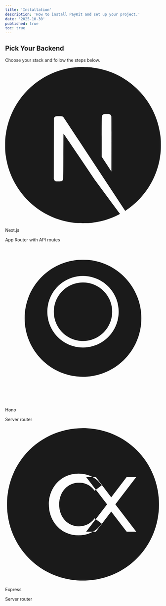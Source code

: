 ```yaml
---
title: 'Installation'
description: 'How to install PayKit and set up your project.'
date: '2025-10-30'
published: true
toc: true
---
```


## Pick Your Backend

Choose your stack and follow the steps below.

<div className="mt-8 grid gap-4 md:grid-cols-3 md:gap-6">
  <LinkedCard href="/docs/nextjs-installation">
    <svg
      role="img"
      viewBox="0 0 24 24"
      xmlns="http://www.w3.org/2000/svg"
      className="h-10 w-10"
      fill="currentColor"
    >
      <title>Next.js</title>
      <path d="M11.5725 0c-.1763 0-.3098.0013-.3584.0067-.0516.0053-.2159.021-.3636.0328-3.4088.3073-6.6017 2.1463-8.624 4.9728C1.1004 6.584.3802 8.3666.1082 10.255c-.0962.659-.108.8537-.108 1.7474s.012 1.0884.108 1.7476c.652 4.506 3.8591 8.2919 8.2087 9.6945.7789.2511 1.6.4223 2.5337.5255.3636.04 1.9354.04 2.299 0 1.6117-.1783 2.9772-.577 4.3237-1.2643.2065-.1056.2464-.1337.2183-.1573-.0188-.0139-.8987-1.1938-1.9543-2.62l-1.919-2.592-2.4047-3.5583c-1.3231-1.9564-2.4117-3.556-2.4211-3.556-.0094-.0026-.0187 1.5787-.0235 3.509-.0067 3.3802-.0093 3.5162-.0516 3.596-.061.115-.108.1618-.2064.2134-.075.0374-.1408.0445-.495.0445h-.406l-.1078-.068a.4383.4383 0 01-.1572-.1712l-.0493-.1056.0053-4.703.0067-4.7054.0726-.0915c.0376-.0493.1174-.1125.1736-.143.0962-.047.1338-.0517.5396-.0517.4787 0 .5584.0187.6827.1547.0353.0377 1.3373 1.9987 2.895 4.3608a10760.433 10760.433 0 004.7344 7.1706l1.9002 2.8782.096-.0633c.8518-.5536 1.7525-1.3418 2.4657-2.1627 1.5179-1.7429 2.4963-3.868 2.8247-6.134.0961-.6591.1078-.854.1078-1.7475 0-.8937-.012-1.0884-.1078-1.7476-.6522-4.506-3.8592-8.2919-8.2087-9.6945-.7672-.2487-1.5836-.42-2.4985-.5232-.169-.0176-1.0835-.0366-1.6123-.037zm4.0685 7.217c.3473 0 .4082.0053.4857.047.1127.0562.204.1642.237.2767.0186.061.0234 1.3653.0186 4.3044l-.0067 4.2175-.7436-1.14-.7461-1.14v-3.066c0-1.982.0093-3.0963.0234-3.1502.0375-.1313.1196-.2346.2323-.2955.0961-.0494.1313-.054.4997-.054z" />
    </svg>
    <p className="mt-2 font-medium">Next.js</p>
    <p className="mt-1 text-sm text-muted-foreground">App Router with API routes</p>
  </LinkedCard>

<LinkedCard href="/docs/hono-installation">
  <svg
    role="img"
    viewBox="0 0 24 24"
    xmlns="http://www.w3.org/2000/svg"
    className="h-10 w-10"
    fill="currentColor"
  >
    <title>Hono</title>
    <path d="M12 2c4.97 0 9 4.03 9 9s-4.03 9-9 9-9-4.03-9-9 4.03-9 9-9zm0 2.5c-3.042 0-5.5 2.458-5.5 5.5s2.458 5.5 5.5 5.5 5.5-2.458 5.5-5.5S15.042 4.5 12 4.5zm0 1c2.485 0 4.5 2.015 4.5 4.5s-2.015 4.5-4.5 4.5-4.5-2.015-4.5-4.5 2.015-4.5 4.5-4.5z" />
  </svg>
  <p className="mt-2 font-medium">Hono</p>
  <p className="text-muted-foreground mt-1 text-sm">Server router</p>
</LinkedCard>

<LinkedCard href="/docs/express-installation">
  <svg
  role="img"
  viewBox="0 0 128 128"
  xmlns="http://www.w3.org/2000/svg"
  className="h-10 w-10"
  fill="currentColor"
  >
    <title>Express.js</title>
    <path d="M1.5 64C1.5 29.1 29.1 1.5 64 1.5S126.5 29.1 126.5 64 98.9 126.5 64 126.5 1.5 98.9 1.5 64zm34.4 0c0 13.8 9.8 25.4 24.4 25.4 8.2 0 15-3.6 19.1-9.6l-5.9-4.4c-3.1 4.3-7.4 6.6-12.8 6.6-9.2 0-16.3-7.4-16.3-17.9s7.1-17.9 16.3-17.9c5.4 0 9.7 2.3 12.8 6.6l5.9-4.4c-4.1-6-10.9-9.6-19.1-9.6-14.6 0-24.4 11.6-24.4 25.4zm71.9 22.4L90.6 64l17.2-22.4h-7.9l-12.7 16.6L74.6 41.6h-8l17.2 22.4-17.2 22.4h8l12.6-16.5 12.7 16.5h8z" />
  </svg>
    <p className="mt-2 font-medium">Express</p>
    <p className="mt-1 text-sm text-muted-foreground">Server router</p>
</LinkedCard>
</div>
